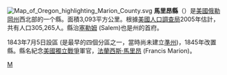 {{Otheruses|馬里昂縣|subject=美國俄勒岡州的一個縣|other=同名的縣}}
[[File:Map_of_Oregon_highlighting_Marion_County.svg|right]]
'''馬里昂縣'''（{{lang-en|Marion County}}）是[[美國|美國]][[俄勒岡州|俄勒岡州]]西北部的一个縣。面積3,093平方公里。根據[[美國人口調查局|美國人口調查局]]2005年估計，共有人口305,265人。縣治[[塞勒姆_(俄勒岡州)|塞勒姆]] (Salem)也是州的首府。

1843年7月5日設區 (是最早的四個分區之一，當時尚未建立[[俄勒岡準州|準州]])，1845年改置縣。縣名紀念[[美國獨立戰爭|美國獨立戰爭]]軍官，[[法蘭西斯·馬里昂|法蘭西斯·馬里昂]] (Francis Marion)。

{{Authority control}}
[[Category:俄勒冈州行政区划|M]]